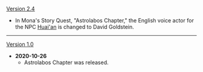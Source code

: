 {{Change History/Header}}
[[Version 2.4]]
* In Mona's Story Quest, "Astrolabos Chapter," the English voice actor for the NPC [[Huai'an]] is changed to David Goldstein.
----
[[Version 1.0]]
* '''2020-10-26'''
** Astrolabos Chapter was released.